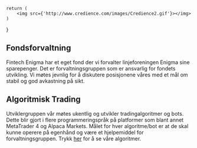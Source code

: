     return (
        <img src={'http://www.credience.com/images/Credience2.gif'}></img>
    )
}


## Fondsforvaltning
Fintech Enigma har et eget fond der vi forvalter linjeforeningen Enigma sine sparepenger. Det er forvaltningsgruppen som er ansvarlig for fondets utvikling. Vi møtes jevnlig for å diskutere posisjonene våres med et mål om stabil og god avkastning på sikt.

## Algoritmisk Trading
Utviklergruppen vår møtes ukentlig og utvikler tradingalgoritmer og bots. Dette blir gjort i flere programmeringspråk på platformer som blant annet MetaTrader 4 og Alpaca Markets. Målet for hver algoritme/bot er at de skal kunne operere på egenhånd og være et hjelpemiddel for forvaltningsgruppen. Trykk [her](./Alogritmeportefølje.mdx) for å se våre algoritmer.
